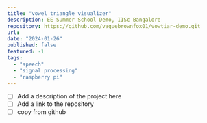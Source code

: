 ```yaml
---
title: "vowel triangle visualizer"
description: EE Summer School Demo, IISc Bangalore
repository: https://github.com/vaguebrownfox01/vowtiar-demo.git
url: 
date: "2024-01-26"
published: false
featured: -1
tags:
  - "speech"
  - "signal processing"
  - "raspberry pi"
---
```


- [ ] Add a description of the project here
- [ ] Add a link to the repository
- [ ] copy from github
